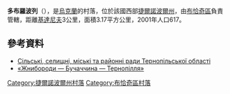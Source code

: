{{coord|49|11|43|N|25|25|34|E|scale:30000|display=title}}

'''多布羅波列'''（{{lang-uk|Доброполе}}），是[[烏克蘭|烏克蘭]]的村落，位於該國西部[[捷爾諾波爾州|捷爾諾波爾州]]，由[[布恰奇區|布恰奇區]]負責管轄，距離[[基達尼夫|基達尼夫]]3公里，面積3.17平方公里，2001年人口617。

==參考資料==
*[https://archive.is/20120905194202/http://www.obl-rada.te.ua/nash-kraj-ternopilschyna/silski-selyschni-miski-ta-rajonni-rady Сільські, селищні, міські та районні ради Тернопільської області]
* [http://zhnyborody.te.ua/index.php?option=com_content&view=article&id=106 «Жнибороди — Бучаччина — Тернопілля»] {{Wayback|url=http://zhnyborody.te.ua/index.php?option=com_content&view=article&id=106 |date=20160304200100 }}

{{DEFAULTSORT:Доброполе}}
[[Category:捷爾諾波爾州村落|Category:捷爾諾波爾州村落]]
[[Category:布恰奇區村落|Category:布恰奇區村落]]


{{Ternopil-geo-stub}}